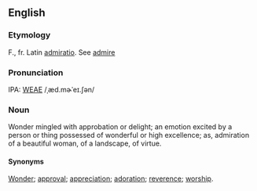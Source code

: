 ==English==
===Etymology===
F., fr. Latin [[admiratio]]. See  [[admire]]

===Pronunciation===
IPA: [[WEAE]] /ˌæd.mɚˈeɪ.ʃən/

===Noun===
Wonder mingled with approbation or delight; an emotion  excited by a person or thing possessed of wonderful or high excellence; as, admiration of a beautiful woman, of a landscape, of virtue.

====Synonyms====
[[Wonder]]; [[approval]]; [[appreciation]]; [[adoration]]; [[reverence]]; [[worship]].